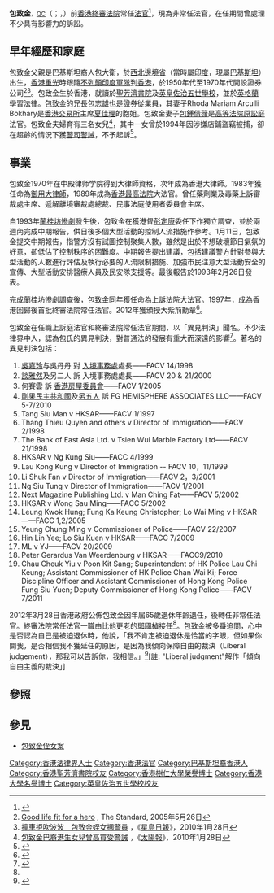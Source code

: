 {{Infobox Judge
| honorific-prefix    = [[尊敬的#香港|The Honourable]] [[法官#香港|Mr Justice]]
| name                = 包致金
| native_name         = Syed Kemal Shah Bokhary
| honorific-suffix    = [[大紫荊勳章|GBM]] [[御用大律師|QC]] [[太平紳士|JP]] 法官
| image               = Kemal Bokhary.jpg
| imagesize           = 200px
| caption             =
| office1             = [[香港終審法院|香港終審法院]]非常任法官
| term_start1         = 2012年10月25日
| term_end1           = 
| office2             = [[香港終審法院|香港終審法院]]常任法官
| term_start2         = 1997年7月1日
| term_end2           = 2012年10月24日
| nominator2       =
| appointer2       = [[董建華|董建華]]
| predecessor2     = 
| successor2       = [[鄧楨|鄧楨]]   
| birth_date          = {{birth date and age|1947|10|25}}
| birth_place         = {{HKG-1945}}
| nationality         = {{GBR}}<ref>{{cite web|title=Liberal judge Bokhary stands by his dissenting views|url=http://www.scmp.com/news/hong-kong/article/1098443/liberal-judge-bokhary-stands-his-dissenting-views|publisher=南華早報|accessdate=2017-07-07|date=2012-12-06|archive-date=2020-07-22|archive-url=https://web.archive.org/web/20200722075121/https://www.scmp.com/news/hong-kong/article/1098443/liberal-judge-bokhary-stands-his-dissenting-views|dead-url=no}}</ref>
| citizenship         = {{HKG}}
| spouse              = [[包鍾倩薇|包鍾倩薇]]
| relations           =
| children            = 3名
| alma_mater          = [[聖芳濟書院_(香港)|聖芳濟書院]]<br />[[英皇佐治五世學校|英皇佐治五世學校]]<br />[[中殿律師學院|中殿律師學院]]
}}
'''包致金'''{{大紫荊}}<span style="font-size:smaller;">，[[御用大律師|QC]]</span>{{JP}}（{{lang-en|Syed Kemal Shah Bokhary}}；{{lang-ur|سید كمال شاه بخاري}}，{{bd|1947年|10月25日<ref>[https://web.archive.org/web/19970810100856/http://www.info.gov.hk/hk1997/handover/judi7.htm The Judiciary], 1997年8月10日
</ref>}}）前[[香港終審法院|香港終審法院]]常任[[法官|法官]]<ref>{{Cite web |url=http://www.judiciary.gov.hk/tc/organization/judges.htm#CFA |title=關於司法機構 |access-date=2011-10-05 |archive-url=https://web.archive.org/web/20140426234137/http://www.judiciary.gov.hk/tc/organization/judges.htm#CFA |archive-date=2014-04-26 |dead-url=yes }}</ref>，現為非常任法官，在任期間曾處理不少具有影響力的訴訟。

==早年經歷和家庭==
包致金父親是巴基斯坦裔人包大衛，於[[開伯爾－普赫圖赫瓦省|西北邊境省]]（當時屬[[印度|印度]]，現屬[[巴基斯坦|巴基斯坦]]）出生，[[香港重光|香港重光]]時跟隨[[不列顛印度軍隊|不列顛印度軍隊]]到[[香港|香港]]，於1950年代至1970年代開設證券公司<ref>[http://www.thestandard.com.hk/stdn/std/Focus/GE26Dh01.html Good life fit for a hero] {{Wayback|url=http://www.thestandard.com.hk/stdn/std/Focus/GE26Dh01.html |date=20050526140254 }}, The Standard, 2005年5月26日</ref><ref>[http://www.singpao.com/NewsArticle.aspx?NewsID=74459&Lang=tc 撞車拒吹波波　包致金姪女摑警員] {{Wayback|url=http://www.singpao.com/NewsArticle.aspx?NewsID=74459&Lang=tc |date=20110611151729 }}，《[[星島日報|星島日報]]》，2010年1月28日</ref>。包致金生於香港，就讀於[[聖芳濟書院_(香港)|聖芳濟書院]]及[[英皇佐治五世學校|英皇佐治五世學校]]，並於[[英格蘭|英格蘭]]學習法律。包致金的兄長包志雄也是證券從業員，其妻子Rhoda Mariam Arculli Bokhary是[[香港交易所|香港交易所]]主席[[夏佳理|夏佳理]]的胞姐。包致金妻子[[包鍾倩薇|包鍾倩薇]]是[[香港特別行政區高等法院原訟法庭|高等法院原訟庭]]法官。包致金夫婦育有三名女兒<ref>[http://the-sun.on.cc/cnt/news/20100128/00405_003.html#para6 包致金巴裔港生女兒曾高買受警誡] {{Wayback|url=http://the-sun.on.cc/cnt/news/20100128/00405_003.html#para6 |date=20200722075142 }}，《[[太陽報_(香港)|太陽報]]》，2010年1月28日</ref>，其中一女曾於1994年因涉嫌店鋪盜竊被捕，卻在超齡的情況下獲[[警司警誡|警司警誡]]，不予起訴<ref>{{Cite web |url=http://orientaldaily.on.cc/cnt/news/20101226/00176_003.html |title=叔父包致金舅父夏佳理 |access-date=2017-08-21 |archive-date=2020-05-10 |archive-url=https://web.archive.org/web/20200510095902/http://orientaldaily.on.cc/cnt/news/20101226/00176_003.html |dead-url=no }}</ref>。

==事業==
包致金1970年在中殿律师学院得到大律師資格，次年成為香港大律師。1983年獲任命為[[御用大律師|御用大律師]]，1989年成為[[香港最高法院|香港最高法院]]大法官。曾任藥劑業及毒藥上訴審裁處主席、遞解離境審裁處總裁、民事法庭使用者委員會主席。

自1993年[[蘭桂坊慘劇|蘭桂坊慘劇]]發生後，包致金在獲港督[[彭定康|彭定康]]委任下作獨立調查，並於兩週內完成中期報告，供日後多個大型活動的控制人流措施作參考。1月11日，包致金提交中期報告，指警方沒有試圖控制聚集人數，雖然是出於不想破壞節日氣氛的好意，卻低估了控制秩序的困難度。中期報告提出建議，包括建議警方針對參與大型活動的人數進行評估及執行必要的人流限制措施、加強市民注意大型活動安全的宣傳、大型活動安排醫療人員及民安隊支援等。最後報告於1993年2月26日發表。

完成蘭桂坊慘劇調查後，包致金同年獲任命為上訴法院大法官。1997年，成為香港回歸後首批終審法院常任法官。2012年獲頒授大紫荊勳章<ref name="#1">{{Cite web |url=http://hk.apple.nextmedia.com/news/art/20121025/18048368 |title=臨別反駁梁愛詩謬論 包致金：陰霾籠罩本港法治 |access-date=2012-10-25 |archive-date=2017-04-02 |archive-url=https://web.archive.org/web/20170402170847/http://hk.apple.nextmedia.com/news/art/20121025/18048368 |dead-url=no }}</ref>。

包致金在任職上訴庭法官和終審法院常任法官期間，以「異見判決」聞名。不少法律界中人，認為包氏的異見判決，對普通法的發展有重大而深遠的影響<ref>{{Cite web |url=http://www.youtube.com/watch?v=m-uvn1WvoTA&feature=share&list=UUMkZcP3ot1fczQ9iZPfd8qA |title=余若薇論包致金法官異見判決的貢獻 |access-date=2012-10-24 |archive-date=2021-04-16 |archive-url=https://web.archive.org/web/20210416115047/https://www.youtube.com/watch?v=m-uvn1WvoTA&feature=share&list=UUMkZcP3ot1fczQ9iZPfd8qA |dead-url=no }}</ref>。著名的異見判決包括：
# [[香港居留權爭議|吳嘉玲]]与吳丹丹 對 [[入境事務處|入境事務處]]處長——FACV 14/1998 
# [[談雅然案|談雅然]]及另二人 訴 入境事務處處長——FACV 20 & 21/2000
# 何賽雲 訴 [[香港房屋委員會|香港房屋委員會]]——FACV 1/2005
# [[剛果民主共和國|剛果民主共和國]]及[[全國人大常委會解釋香港基本法|另五人]] 訴 FG HEMISPHERE ASSOCIATES LLC——FACV 5-7/2010
# Tang Siu Man v HKSAR——FACV 1/1997
# Thang Thieu Quyen and others v Director of Immigration——FACV 2/1998
# The Bank of East Asia Ltd. v Tsien Wui Marble Factory Ltd——FACV 21/1998
# HKSAR v Ng Kung Siu——FACC 4/1999
# Lau Kong Kung v Director of Immigration -- FACV 10，11/1999
# Li Shuk Fan v Director of Immigration——FACV 2，3/2001
# Ng Siu Tung v Director of Immigration——FACV 1/2001
# Next Magazine Publishing Ltd. v Man Ching Fat——FACV 5/2002
# HKSAR v Wong Sau Ming——FACC 5/2002
# Leung Kwok Hung; Fung Ka Keung Christopher; Lo Wai Ming v HKSAR——FACC 1,2/2005
# Yeung Chung Ming v Commissioner of Police——FACV 22/2007
# Hin Lin Yee; Lo Siu Kuen v HKSAR——FACC 7/2009
# ML v YJ——FACV 20/2009
# Peter Gerardus Van Weerdenburg v HKSAR——FACC9/2010
# Chau Cheuk Yiu v Poon Kit Sang; Superintendent of HK Police Lau Chi Keung; Assistant Commissioner of HK Police Chan Wai Ki; Force Discipline Officer and Assistant Commissioner of Hong Kong Police Fung Siu Yuen; Deputy Commissioner of Hong Kong Police——FACV 7/2011

2012年3月28日香港政府公佈包致金因年屆65歲退休年齡退任，後轉任非常任法官。終審法院常任法官一職由比他更老的[[鄧國楨|鄧國楨]]接任<ref name="#1"/>。包致金被多番追問，心中是否認為自己是被迫退休時，他說，「我不肯定被迫退休是恰當的字眼，但如果你問我，是否相信我不獲延任的原因，是因為我傾向保障自由的裁決（Liberal judgement），那我可以告訴你，我相信。」<ref>{{Cite web |url=http://news.mingpao.com/20121105/gbb1.htm |title=包致金﹕終院5官曾想辭職 99年人大釋法一役. 明報. 2012年11月5日. |access-date=2012年11月4日 |archive-date=2020年7月22日 |archive-url=https://web.archive.org/web/20200722075201/http://news.mingpao.com/20121105/gbb1.htm |dead-url=no }}</ref>[註: "Liberal judgment"解作「傾向自由主義的裁決」]

==參照==

{{reflist|1}}

==參見==
*[[包致金侄女案|包致金侄女案]]

{{香港終審法院法官}}
{{大紫荊勳賢}}

{{DEFAULTSORT: Bokhary, Syed Kemal Shah}}
[[Category:香港法律界人士|Category:香港法律界人士]]
[[Category:香港法官|Category:香港法官]]
[[Category:巴基斯坦裔香港人|Category:巴基斯坦裔香港人]]
[[Category:香港聖芳濟書院校友|Category:香港聖芳濟書院校友]]
[[Category:香港樹仁大學榮譽博士|Category:香港樹仁大學榮譽博士]]
[[Category:香港大學名譽博士|Category:香港大學名譽博士]]
[[Category:英皇佐治五世學校校友|Category:英皇佐治五世學校校友]]
